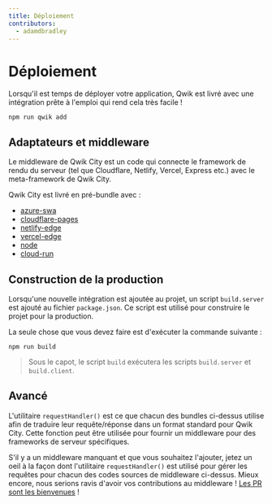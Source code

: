 ```yaml
---
title: Déploiement
contributors:
  - adamdbradley
---
```


# Déploiement

Lorsqu'il est temps de déployer votre application, Qwik est livré avec une intégration prête à l'emploi qui rend cela très facile !

```shell
npm run qwik add
```

## Adaptateurs et middleware

Le middleware de Qwik City est un code qui connecte le framework de rendu du serveur (tel que Cloudflare, Netlify, Vercel, Express etc.) avec le meta-framework de Qwik City.

Qwik City est livré en pré-bundle avec :

- [azure-swa](../azure-swa/index.mdx)
- [cloudflare-pages](../cloudflare-pages/index.mdx)
- [netlify-edge](../netlify-edge/index.mdx)
- [vercel-edge](../vercel-edge/index.mdx)
- [node](../node/index.mdx)
- [cloud-run](../cloud-run/index.mdx)

## Construction de la production

Lorsqu'une nouvelle intégration est ajoutée au projet, un script `build.server` est ajouté au fichier `package.json`. Ce script est utilisé pour construire le projet pour la production.

La seule chose que vous devez faire est d'exécuter la commande suivante :

```shell
npm run build
```

> Sous le capot, le script `build` exécutera les scripts `build.server` et `build.client`.

## Avancé

L'utilitaire `requestHandler()` est ce que chacun des bundles ci-dessus utilise afin de traduire leur requête/réponse dans un format standard pour Qwik City. Cette fonction peut être utilisée pour fournir un middleware pour des frameworks de serveur spécifiques.

S'il y a un middleware manquant et que vous souhaitez l'ajouter, jetez un oeil à la façon dont l'utilitaire `requestHandler()` est utilisé pour gérer les requêtes pour chacun des codes sources de middleware ci-dessus. Mieux encore, nous serions ravis d'avoir vos contributions au middleware ! [Les PR sont les bienvenues](https://github.com/BuilderIO/qwik/tree/main/packages/qwik-city/middleware) !
